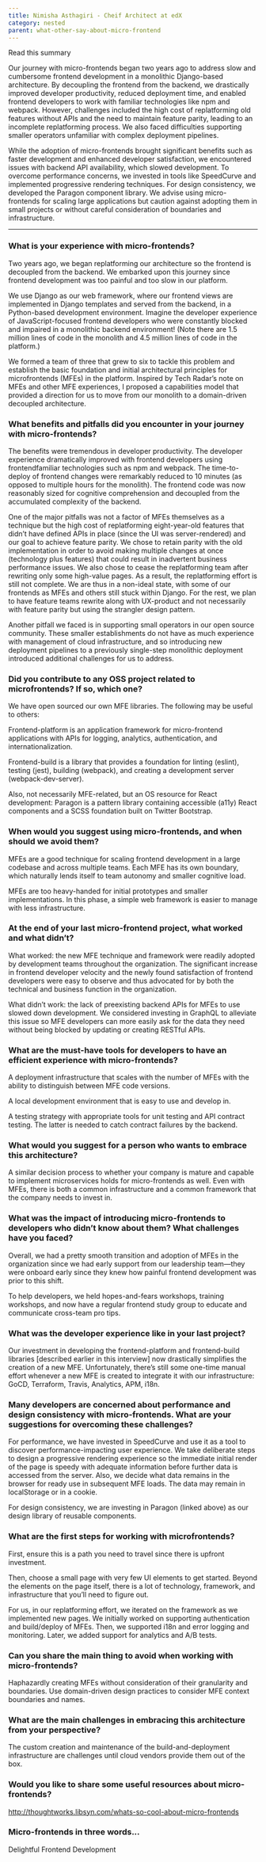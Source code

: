 ```yaml
---
title: Nimisha Asthagiri - Cheif Architect at edX
category: nested
parent: what-other-say-about-micro-frontend
---
```


<div className="bg-blue-600 border-blue-950 border-r-4 border-b-4 px-4 py-2">Read this summary</div>

Our journey with micro-frontends began two years ago to address slow and cumbersome frontend development in a monolithic Django-based architecture. By decoupling the frontend from the backend, we drastically improved developer productivity, reduced deployment time, and enabled frontend developers to work with familiar technologies like npm and webpack. However, challenges included the high cost of replatforming old features without APIs and the need to maintain feature parity, leading to an incomplete replatforming process. We also faced difficulties supporting smaller operators unfamiliar with complex deployment pipelines.

While the adoption of micro-frontends brought significant benefits such as faster development and enhanced developer satisfaction, we encountered issues with backend API availability, which slowed development. To overcome performance concerns, we invested in tools like SpeedCurve and implemented progressive rendering techniques. For design consistency, we developed the Paragon component library. We advise using micro-frontends for scaling large applications but caution against adopting them in small projects or without careful consideration of boundaries and infrastructure.

<hr />

<h3>What is your experience with micro-frontends?</h3>

Two years ago, we began replatforming our architecture so the frontend is
decoupled from the backend. We embarked upon this journey since
frontend development was too painful and too slow in our platform.

We use Django as our web framework, where our frontend views are
implemented in Django templates and served from the backend, in a
Python-based development environment. Imagine the developer experience
of JavaScript-focused frontend developers who were constantly blocked
and impaired in a monolithic backend environment! (Note there are 1.5
million lines of code in the monolith and 4.5 million lines of code in the
platform.)

We formed a team of three that grew to six to tackle this problem and
establish the basic foundation and initial architectural principles for microfrontends (MFEs) in the platform. Inspired by Tech Radar’s note on MFEs
and other MFE experiences, I proposed a capabilities model that provided a
direction for us to move from our monolith to a domain-driven decoupled
architecture.

<h3>
  What benefits and pitfalls did you encounter in your journey with
  micro-frontends?
</h3>

The benefits were tremendous in developer productivity. The developer
experience dramatically improved with frontend developers using frontendfamiliar technologies such as npm and webpack. The time-to-deploy of
frontend changes were remarkably reduced to 10 minutes (as opposed to
multiple hours for the monolith). The frontend code was now reasonably
sized for cognitive comprehension and decoupled from the accumulated
complexity of the backend.

One of the major pitfalls was not a factor of MFEs themselves as a
technique but the high cost of replatforming eight-year-old features that
didn’t have defined APIs in place (since the UI was server-rendered) and
our goal to achieve feature parity. We chose to retain parity with the old
implementation in order to avoid making multiple changes at once
(technology plus features) that could result in inadvertent business
performance issues. We also chose to cease the replatforming team after
rewriting only some high-value pages. As a result, the replatforming effort
is still not complete. We are thus in a non-ideal state, with some of our
frontends as MFEs and others still stuck within Django. For the rest, we
plan to have feature teams rewrite along with UX-product and not
necessarily with feature parity but using the strangler design pattern.

Another pitfall we faced is in supporting small operators in our open source
community. These smaller establishments do not have as much experience
with management of cloud infrastructure, and so introducing new
deployment pipelines to a previously single-step monolithic deployment
introduced additional challenges for us to address.

<h3>
  Did you contribute to any OSS project related to microfrontends? If so, which
  one?
</h3>

We have open sourced our own MFE libraries. The following may be useful
to others:

Frontend-platform is an application framework for micro-frontend
applications with APIs for logging, analytics, authentication, and
internationalization.

Frontend-build is a library that provides a foundation for linting (eslint),
testing (jest), building (webpack), and creating a development server
(webpack-dev-server).

Also, not necessarily MFE-related, but an OS resource for React
development: Paragon is a pattern library containing accessible (a11y)
React components and a SCSS foundation built on Twitter Bootstrap.

<h3>
  When would you suggest using micro-frontends, and when should we avoid them?
</h3>

MFEs are a good technique for scaling frontend development in a large
codebase and across multiple teams. Each MFE has its own boundary,
which naturally lends itself to team autonomy and smaller cognitive load.

MFEs are too heavy-handed for initial prototypes and smaller
implementations. In this phase, a simple web framework is easier to manage
with less infrastructure.

<h3>
  At the end of your last micro-frontend project, what worked and what didn’t?
</h3>

What worked: the new MFE technique and framework were readily adopted
by development teams throughout the organization. The significant increase
in frontend developer velocity and the newly found satisfaction of frontend
developers were easy to observe and thus advocated for by both the
technical and business function in the organization.

What didn’t work: the lack of preexisting backend APIs for MFEs to use
slowed down development. We considered investing in GraphQL to
alleviate this issue so MFE developers can more easily ask for the data they
need without being blocked by updating or creating RESTful APIs.

<h3>
  What are the must-have tools for developers to have an efficient experience
  with micro-frontends?
</h3>

A deployment infrastructure that scales with the number of MFEs with the
ability to distinguish between MFE code versions.

A local development environment that is easy to use and develop in.

A testing strategy with appropriate tools for unit testing and API contract
testing. The latter is needed to catch contract failures by the backend.

<h3>
  What would you suggest for a person who wants to embrace this architecture?
</h3>

A similar decision process to whether your company is mature and capable
to implement microservices holds for micro-frontends as well. Even with
MFEs, there is both a common infrastructure and a common framework that
the company needs to invest in.

<h3>
  What was the impact of introducing micro-frontends to developers who didn’t
  know about them? What challenges have you faced?
</h3>

Overall, we had a pretty smooth transition and adoption of MFEs in the
organization since we had early support from our leadership team—they
were onboard early since they knew how painful frontend development was
prior to this shift.

To help developers, we held hopes-and-fears workshops, training
workshops, and now have a regular frontend study group to educate and
communicate cross-team pro tips.

<h3>What was the developer experience like in your last project?</h3>

Our investment in developing the frontend-platform and frontend-build
libraries [described earlier in this interview] now drastically simplifies the
creation of a new MFE. Unfortunately, there’s still some one-time manual
effort whenever a new MFE is created to integrate it with our infrastructure:
GoCD, Terraform, Travis, Analytics, APM, i18n.

<h3>
  Many developers are concerned about performance and design consistency with
  micro-frontends. What are your suggestions for overcoming these challenges?
</h3>

For performance, we have invested in SpeedCurve and use it as a tool to
discover performance-impacting user experience. We take deliberate steps
to design a progressive rendering experience so the immediate initial render
of the page is speedy with adequate information before further data is
accessed from the server. Also, we decide what data remains in the browser
for ready use in subsequent MFE loads. The data may remain in
localStorage or in a cookie.

For design consistency, we are investing in Paragon (linked above) as our
design library of reusable components.

<h3>What are the first steps for working with microfrontends?</h3>

First, ensure this is a path you need to travel since there is upfront
investment.

Then, choose a small page with very few UI elements to get started. Beyond
the elements on the page itself, there is a lot of technology, framework, and
infrastructure that you’ll need to figure out.

For us, in our replatforming effort, we iterated on the framework as we
implemented new pages. We initially worked on supporting authentication
and build/deploy of MFEs. Then, we supported i18n and error logging and
monitoring. Later, we added support for analytics and A/B tests.

<h3>
  Can you share the main thing to avoid when working with micro-frontends?
</h3>

Haphazardly creating MFEs without consideration of their granularity and
boundaries. Use domain-driven design practices to consider MFE context
boundaries and names.

<h3>
  What are the main challenges in embracing this architecture from your
  perspective?
</h3>

The custom creation and maintenance of the build-and-deployment
infrastructure are challenges until cloud vendors provide them out of the
box.

<h3>Would you like to share some useful resources about micro-frontends?</h3>

http://thoughtworks.libsyn.com/whats-so-cool-about-micro-frontends

<h3>Micro-frontends in three words...</h3>

Delightful Frontend Development
